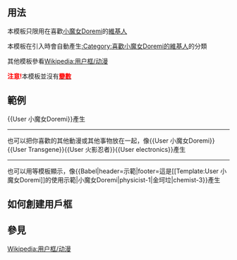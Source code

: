 <includeonly><!-- 在這裡加入模板的保護標識 --></includeonly><noinclude>{{template doc page viewed directly}}</noinclude>
<!-- 在本行下編輯模板說明 -->

== 用法 ==
本模板只限用在喜歡[[小魔女Doremi]]的[[维基百科:維基百科人|維基人]]

本模板在引入時會自動產生[[:Category:喜歡小魔女Doremi的維基人]]的分類

其他模板參看[[Wikipedia:用户框/动漫]]

<span style="color: #FF0000;">'''注意!'''</span>本模板並沒有[[變數|'''<span style="color: #FF0000;">變數</span>''']]
== 範例 ==
<nowiki>{{User 小魔女Doremi}}</nowiki>產生{{User 小魔女Doremi}}
----
也可以把你喜歡的其他動漫或其他事物放在一起，像<nowiki>{{User 小魔女Doremi}}{{User Transgene}}{{User 火影忍者}}{{User electronics}}</nowiki>產生{{User 小魔女Doremi}}{{User Transgene}}{{User 火影忍者}}{{User electronics}}
----
也可以用{{tl|Babel}}等模板顯示，像<nowiki>{{Babel|header=示範|footer=這是[[Template:User 小魔女Doremi]]的使用示範|小魔女Doremi|physicist-1|金坷垃|chemist-3}}</nowiki>產生
{{Babel|header=示範|footer=這是[[Template:User 小魔女Doremi]]的使用示範|小魔女Doremi|physicist-1|金坷垃|chemist-3}}

== 如何創建用戶框 ==
{{Main|Wikipedia:用戶框}}

== 參見 ==
[[Wikipedia:用户框/动漫]]
<includeonly>
<!-- 本行下加入模板的分類 -->
<!-- 本行下加入模板的跨語言鏈接 -->
</includeonly>